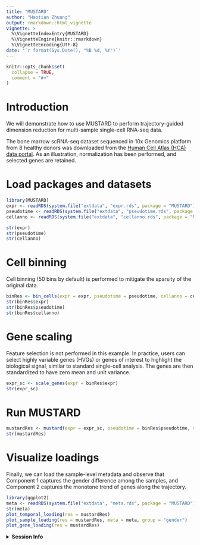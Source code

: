 ```yaml
---
title: "MUSTARD"
author: "Haotian Zhuang"
output: rmarkdown::html_vignette
vignette: >
  %\VignetteIndexEntry{MUSTARD}
  %\VignetteEngine{knitr::rmarkdown}
  %\VignetteEncoding{UTF-8}
date: '`r format(Sys.Date(), "%B %d, %Y")`'
---
```


```r
knitr::opts_chunk$set(
  collapse = TRUE,
  comment = "#>"
)
```

# Introduction
We will demonstrate how to use MUSTARD to perform trajectory-guided dimension reduction for multi-sample single-cell RNA-seq data.

The bone marrow scRNA-seq dataset sequenced in 10x Genomics platform from 8 healthy donors was downloaded from the [Human Cell Atlas (HCA) data portal](https://explore.data.humancellatlas.org/projects/cc95ff89-2e68-4a08-a234-480eca21ce79). As an illustration, normalization has been performed, and selected genes are retained.

# Load packages and datasets
```r
library(MUSTARD)
expr <- readRDS(system.file("extdata", "expr.rds", package = "MUSTARD"))
pseudotime <- readRDS(system.file("extdata", "pseudotime.rds", package = "MUSTARD"))
cellanno <- readRDS(system.file("extdata", "cellanno.rds", package = "MUSTARD"))

str(expr)
str(pseudotime)
str(cellanno)

```

# Cell binning
Cell binning (50 bins by default) is performed to mitigate the sparsity of the original data.
```r
binRes <- bin_cells(expr = expr, pseudotime = pseudotime, cellanno = cellanno)
str(binRes$expr)
str(binRes$pseudotime)
str(binRes$cellanno)
```

# Gene scaling
Feature selection is not performed in this example. In practice, users can select highly variable genes (HVGs) or genes of interest to highlight the biological signal, similar to standard single-cell analysis. The genes are then standardized to have zero mean and unit variance.
```r
expr_sc <- scale_genes(expr = binRes$expr)
str(expr_sc)
```

# Run MUSTARD
```r
mustardRes <- mustard(expr = expr_sc, pseudotime = binRes$pseudotime, cellanno = binRes$cellanno)
str(mustardRes)
```

# Visualize loadings
Finally, we can load the sample-level metadata and observe that Component 1 captures the gender difference among the samples, and Component 2 captures the monotone trend of genes along the trajectory.
```r
library(ggplot2)
meta <- readRDS(system.file("extdata", "meta.rds", package = "MUSTARD"))
str(meta)
plot_temporal_loading(res = mustardRes)
plot_sample_loading(res = mustardRes, meta = meta, group = "gender")
plot_gene_loading(res = mustardRes)
```

<details>
  <summary>**Session Info**</summary>
```r
sessionInfo()
```
</details>